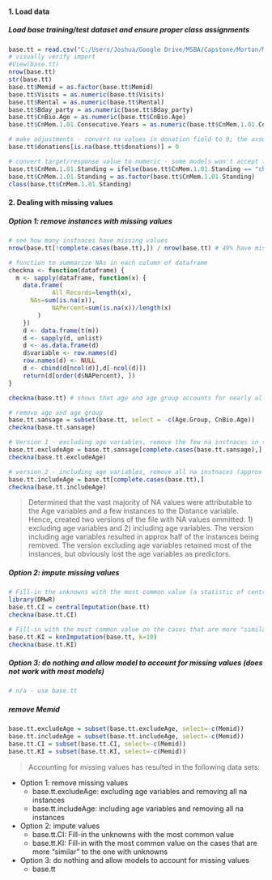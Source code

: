 
#### 1. Load data 

##### Load base training/test dataset and ensure proper class assignments
```{r}
base.tt = read.csv("C:/Users/Joshua/Google Drive/MSBA/Capstone/Morton/Modeling/tt123.csv")
# visually verify import
#View(base.tt)
nrow(base.tt)
str(base.tt) 
base.tt$Memid = as.factor(base.tt$Memid)
base.tt$Visits = as.numeric(base.tt$Visits)
base.tt$Rental = as.numeric(base.tt$Rental)
base.tt$Bday_party = as.numeric(base.tt$Bday_party)
base.tt$CnBio.Age = as.numeric(base.tt$CnBio.Age)
base.tt$CnMem.1.01.Consecutive.Years = as.numeric(base.tt$CnMem.1.01.Consecutive.Years)

# make adjustments - convert na values in donation field to 0; the assumption made here is that if no donation trans were found in cp data, then they made no donations.  na implies it's a missing value, which under this assumption it is not.
base.tt$donations[is.na(base.tt$donations)] = 0

# convert target/response value to numeric - some models won't accept factor values
base.tt$CnMem.1.01.Standing = ifelse(base.tt$CnMem.1.01.Standing == "churn", 1, 0)
base.tt$CnMem.1.01.Standing = as.factor(base.tt$CnMem.1.01.Standing)
class(base.tt$CnMem.1.01.Standing)

```

#### 2. Dealing with missing values

##### Option 1: remove instances with missing values
```{r}
# see how many instnaces have missing values 
nrow(base.tt[!complete.cases(base.tt),]) / nrow(base.tt) # 49% have missing values

# function to summarize NAs in each column of dataframe
checkna <- function(dataframe) {
  m <- sapply(dataframe, function(x) {
  	data.frame(
			All_Records=length(x), 
      NAs=sum(is.na(x)), 
			NAPercent=sum(is.na(x))/length(x)
		)
	})
	d <- data.frame(t(m))
	d <- sapply(d, unlist)
	d <- as.data.frame(d)
	d$variable <- row.names(d)
	row.names(d) <- NULL
	d <- cbind(d[ncol(d)],d[-ncol(d)])
	return(d[order(d$NAPercent), ])
}

checkna(base.tt) # shows that age and age group accounts for nearly all na values.  

# remove age and age group
base.tt.sansage = subset(base.tt, select = -c(Age.Group, CnBio.Age))
checkna(base.tt.sansage)

# Version 1 - excluding age variables, remove the few na instnaces in the Distance variable
base.tt.excludeAge = base.tt.sansage[complete.cases(base.tt.sansage),]
checkna(base.tt.excludeAge)

# version 2 - including age variables, remove all na instnaces (approx 50%)
base.tt.includeAge = base.tt[complete.cases(base.tt),]
checkna(base.tt.includeAge)
```

> Determined that the vast majority of NA values were attributable to the Age variables and a few instances to the Distance variable.  Hence, created two versions of the file with NA values ommitted: 1) excluding age variables and 2) including age variables.  The version including age variables resulted in approx half of the instances being removed.  The version excluding age variables retained most of the instances, but obviously lost the age variables as predictors. 

##### Option 2: impute missing values

```{r}

# Fill-in the unknowns with the most common value (a statistic of centrality)
library(DMwR)
base.tt.CI = centralImputation(base.tt)
checkna(base.tt.CI)

# Fill-in with the most common value on the cases that are more "similar" to the one with unknowns
base.tt.KI = knnImputation(base.tt, k=10)
checkna(base.tt.KI)
```

##### Option 3: do nothing and allow model to account for missing values (does not work with most models)

```{r}
# n/a - use base.tt
```

##### remove Memid 
```{r}
base.tt.excludeAge = subset(base.tt.excludeAge, select=-c(Memid))
base.tt.includeAge = subset(base.tt.includeAge, select=-c(Memid))
base.tt.CI = subset(base.tt.CI, select=-c(Memid))
base.tt.KI = subset(base.tt.KI, select=-c(Memid))

```


> Accounting for missing values has resulted in the following data sets:

 - Option 1: remove missing values
   - base.tt.excludeAge: excluding age variables and removing all na instances
   - base.tt.includeAge: including age variables and removing all na instances

 - Option 2: impute values
   - base.tt.CI: Fill-in the unknowns with the most common value
   - base.tt.KI: Fill-in with the most common value on the cases that are more "similar" to the one with unknowns 
  
 - Option 3: do nothing and allow models to account for missing values
   - base.tt 

